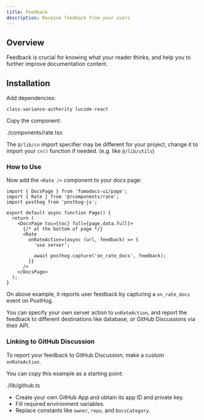 ```yaml
---
title: Feedback
description: Receive feedback from your users
---
```


## Overview

Feedback is crucial for knowing what your reader thinks, and help you to further improve documentation content.

## Installation

Add dependencies:

```package-install
class-variance-authority lucide-react
```

Copy the component:

<include cwd meta='title="components/rate.tsx"'>
  ./components/rate.tsx
</include>

The `@/lib/cn` import specifier may be different for your project, change it to import your `cn()` function if needed. (e.g. like `@/lib/utils`)

### How to Use

Now add the `<Rate />` component to your docs page:

```tsx
import { DocsPage } from 'fumadocs-ui/page';
import { Rate } from '@/components/rate';
import posthog from 'posthog-js';

export default async function Page() {
  return (
    <DocsPage toc={toc} full={page.data.full}>
      {/* at the bottom of page */}
      <Rate
        onRateAction={async (url, feedback) => {
          'use server';

          await posthog.capture('on_rate_docs', feedback);
        }}
      />
    </DocsPage>
  );
}
```

On above example, it reports user feedback by capturing a `on_rate_docs` event on PostHog.

You can specify your own server action to `onRateAction`, and report the feedback to different destinations like database, or GitHub Discussions via their API.

### Linking to GitHub Discussion

To report your feedback to GitHub Discussion, make a custom `onRateAction`.

You can copy this example as a starting point:

<include cwd meta="lib/github.ts">
  ./lib/github.ts
</include>

- Create your own GitHub App and obtain its app ID and private key.
- Fill required environment variables.
- Replace constants like `owner`, `repo`, and `DocsCategory`.
